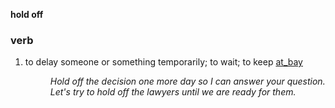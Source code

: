 '''hold off'''
===verb===
# to delay someone or something temporarily; to wait; to keep [[at_bay]]
#: ''Hold off the decision one more day so I can answer your question.''
#: ''Let's try to hold off the lawyers until we are ready for them.''